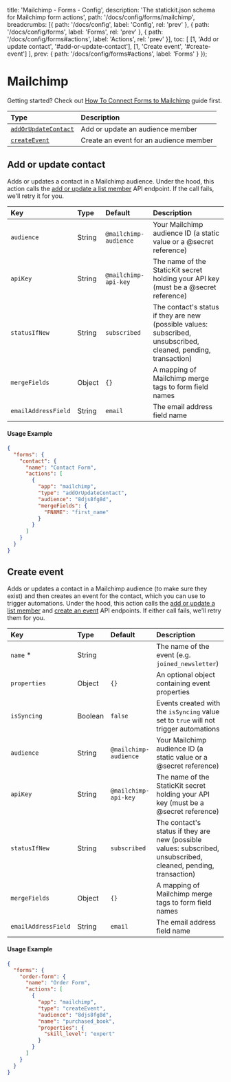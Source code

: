 
  title: 'Mailchimp - Forms - Config',
  description: 'The statickit.json schema for Mailchimp form actions',
  path: '/docs/config/forms/mailchimp',
  breadcrumbs: [{
    path: '/docs/config',
    label: 'Config',
    rel: 'prev'
  }, {
    path: '/docs/config/forms',
    label: 'Forms',
    rel: 'prev'
  }, {
    path: '/docs/config/forms#actions',
    label: 'Actions',
    rel: 'prev'
  }],
  toc: [
    [1, 'Add or update contact', '#add-or-update-contact'],
    [1, 'Create event', '#create-event']
  ],
  prev: {
    path: '/docs/config/forms#actions',
    label: 'Forms'
  }
});

# Mailchimp

Getting started? Check out <a href="/guides/mailchimp" className="font-semibold text-indigo-600">How To Connect Forms to Mailchimp</a> guide first.

| Type                              | Description                                                  |
| :-------------------------------- | :----------------------------------------------------------- |
| [`addOrUpdateContact`](#add-or-update-contact) | Add or update an audience member         |
| [`createEvent`](#create-event)    | Create an event for an audience member                       |

## Add or update contact

Adds or updates a contact in a Mailchimp audience. Under the hood, this action calls the [add or update a list member](https://mailchimp.com/developer/reference/lists/list-members/#put_/lists/-list_id-/members/-subscriber_hash-) API endpoint. If the call fails, we'll retry it for you.

| Key                        | Type                     | Default                        | Description                                                  |
| :------------------------- | :----------------------- | :----------------------------- | :----------------------------------------------------------- |
| `audience`                 | String                   | `@mailchimp-audience`          | Your Mailchimp audience ID (a static value or a @secret reference)  |
| `apiKey`                   | String                   | `@mailchimp-api-key`           | The name of the StaticKit secret holding your API key (must be a @secret reference) |
| `statusIfNew`              | String                   | `subscribed`                   | The contact's status if they are new (possible values: subscribed, unsubscribed, cleaned, pending, transaction) |
| `mergeFields`              | Object                   | `{}`                           | A mapping of Mailchimp merge tags to form field names        |
| `emailAddressField`        | String                   | `email`                        | The email address field name                                 |

#### Usage Example

```json
{
  "forms": {
    "contact": {
      "name": "Contact Form",
      "actions": [
        {
          "app": "mailchimp",
          "type": "addOrUpdateContact",
          "audience": "8djs8fg8d",
          "mergeFields": {
            "FNAME": "first_name"
          }
        }
      ]
    }
  }
}
```

## Create event

Adds or updates a contact in a Mailchimp audience (to make sure they exist) and then creates an event for the contact, which you can use to trigger automations. Under the hood, this action calls the [add or update a list member](https://mailchimp.com/developer/reference/lists/list-members/#put_/lists/-list_id-/members/-subscriber_hash-) and [create an event](https://mailchimp.com/developer/reference/lists/list-members/list-member-events/) API endpoints. If either call fails, we'll retry them for you.

| Key                        | Type                     | Default                        | Description                                                  |
| :------------------------- | :----------------------- | :----------------------------- | :----------------------------------------------------------- |
| `name` *                   | String                   |                                | The name of the event (e.g. `joined_newsletter`)             |
| `properties`               | Object                   | `{}`                           | An optional object containing event properties               |
| `isSyncing`                | Boolean                  | `false`                        | Events created with the `isSyncing` value set to `true` will not trigger automations |
| `audience`                 | String                   | `@mailchimp-audience`          | Your Mailchimp audience ID (a static value or a @secret reference)  |
| `apiKey`                   | String                   | `@mailchimp-api-key`           | The name of the StaticKit secret holding your API key (must be a @secret reference) |
| `statusIfNew`              | String                   | `subscribed`                   | The contact's status if they are new (possible values: subscribed, unsubscribed, cleaned, pending, transaction) |
| `mergeFields`              | Object                   | `{}`                           | A mapping of Mailchimp merge tags to form field names        |
| `emailAddressField`        | String                   | `email`                        | The email address field name                                 |

#### Usage Example

```json
{
  "forms": {
    "order-form": {
      "name": "Order Form",
      "actions": [
        {
          "app": "mailchimp",
          "type": "createEvent",
          "audience": "8djs8fg8d",
          "name": "purchased_book",
          "properties": {
            "skill_level": "expert"
          }
        }
      ]
    }
  }
}
```
